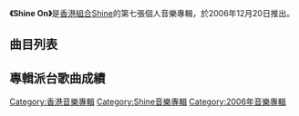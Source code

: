 {{Album infobox | <!-- See Wikipedia:WikiProject_Albums -->
| Name = Shine On
| Type = 大碟
| Artist = [[Shine|Shine]]
| Cover = Shine Shine On.jpg
| Released = 2006年12月20日
| Recorded = 2006年
| Genre = 粵語
| Length = 42分32秒
| Label = [[華納唱片_(香港)|華納唱片]]
| Last album = [[The_Best_Of_Shine|The Best Of Shine]]<br>（2004年）
| This album = '''Shine On'''<br>（2006年）
| Next album = [[Essentials|Essentials]]<br>（2012年）
}}

'''《Shine On》'''是[[香港|香港]][[組合|組合]][[Shine|Shine]]的第七張個人音樂專輯，於2006年12月20日推出。

== 曲目列表 ==
{{tracklist
| headline = Visual
| total_length = 9:11

| title1 = Computer data, not playable
| length1 = 0:30

| title2 = 鼎鼎大名
| note2 = MV
| length2 = 4:12

| title3 = 俗
| note3 = MV
| length3 = 4:28
}}

{{tracklist
| headline = Audio
| total_length = 42:32

| title4 = Shine On / Growing Up
| music4 = 
| lyrics4 = 
| arranger4 = 
| producer4 = 
| note4 = Instrumental
| longnote4 = 
| length4 = 1:30

| title5 = 鼎鼎大名
| music5 = [[James_Ting|James Ting]]
| lyrics5 = [[黃偉文|黃偉文]]
| arranger5 = James Ting
| producer5 = [[崔炎德|崔炎德]]、[[Evi_Yang|Evi Yang]]
| longnote5 = 
| length5 = 3:56

| title6 = 俗
| music6 = James Ting
| lyrics6 = 黃偉文
| arranger6 = James Ting
| producer6 = James Ting、Evi Yang
| longnote6 = 
| length6 = 4:14

| title7 = 情人與狗
| music7 = [[齊樂平|齊樂平]]、[[BC_(音樂人)|BC]]
| lyrics7 = [[林夕|林夕]]
| arranger7 = BC
| producer7 = 崔炎德、Evi Yang
| longnote7 = 
| length7 = 4:59

| title8 = 迷失決勝分
| music8 = [[Benedict_Lee|Benedict Lee]]
| lyrics8 = [[郭啟華|林家敏]]
| arranger8 = [[Billy_Chan|Billy Chan]]
| producer8 = 崔炎德
| longnote8 = 
| length8 = 4:08

| title9 = 晴天霹靂
| music9 = [[曾家瑋|曾家瑋]]
| lyrics9 = 林夕
| arranger9 = [[四方果|四方果]]
| producer9 = 崔炎德
| longnote9 = 
| length9 = 4:30

| title10 = 戰友
| music10 = [[阿Bert|阿Bert]]
| lyrics10 = [[高皓正|高皓正]]
| arranger10 = Billy Chan
| producer10 = James Ting、Evi Yang
| longnote10 = 
| length10 = 3:43

| title11 = 任我
| music11 = [[方大同|方大同]]
| lyrics11 = [[周耀輝|周耀輝]]
| arranger11 = 方大同
| producer11 = 崔炎德
| longnote11 = 
| length11 = 3:20

| title12 = 二手之家
| music12 = [[英師傅|英師傅]]
| lyrics12 = 周耀輝
| arranger12 = 英師傅
| producer12 = James Ting
| longnote12 = 
| length12 = 3:59

| title13 = 一點點
| music13 = [[周國賢|周國賢]]
| lyrics13 = 周國賢
| arranger13 = 英師傅
| producer13 = 崔炎德
| longnote13 = 
| length13 = 3:52

| title14 = 流星月台
| music14 = [[藍奕邦|藍奕邦]]
| lyrics14 = 藍奕邦
| arranger14 = [[Edmond_Tsang|Edmond Tsang]]
| producer14 = 崔炎德
| longnote14 = 
| length14 = 4:15
}}

== 專輯派台歌曲成績 ==


[[Category:香港音樂專輯|Category:香港音樂專輯]]
[[Category:Shine音樂專輯|Category:Shine音樂專輯]]
[[Category:2006年音樂專輯|Category:2006年音樂專輯]]